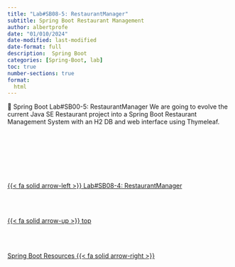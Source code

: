 ```yaml
---
title: "Lab#SB08-5: RestaurantManager"
subtitle: Spring Boot Restaurant Management
author: albertprofe
date: "01/010/2024"
date-modified: last-modified
date-format: full
description:  Spring Boot
categories: [Spring-Boot, lab]
toc: true
number-sections: true
format:
  html
---
```


:::: {.labs}
📘 Spring Boot Lab#SB00-5: RestaurantManager
We are going to evolve the current Java SE Restaurant project into a Spring Boot Restaurant Management System with an H2 DB and web interface using Thymeleaf.
:::
</br>



<!--- navLinks -->
<br><br>
<div class=row>
<br>
<div class='column left previous'>
<br>
[{{< fa solid arrow-left >}} Lab#SB08-4: RestaurantManager ](/springboot/sblab8-4.qmd)
<br>
</div>
<br>
<div class='column center'>
<br>
[{{< fa solid arrow-up >}} top](#top)
<br>
</div>
<br>
<div class='column right next'>
<br>
[Spring Boot Resources  {{< fa solid arrow-right >}}](/springboot/resources.qmd)
<br>
</div>
<br>
</div>
